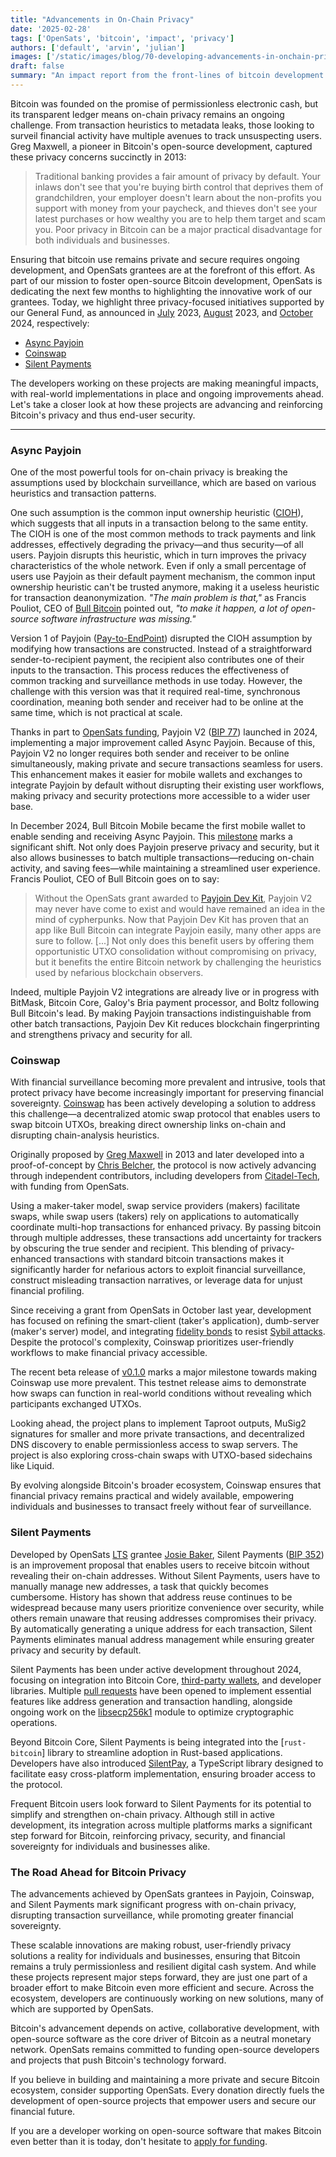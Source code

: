 ```yaml
---
title: "Advancements in On-Chain Privacy"
date: '2025-02-28'
tags: ['OpenSats', 'bitcoin', 'impact', 'privacy']
authors: ['default', 'arvin', 'julian']
images: ['/static/images/blog/70-developing-advancements-in-onchain-privacy.jpg']
draft: false
summary: "An impact report from the front-lines of bitcoin development."
---
```


Bitcoin was founded on the promise of permissionless electronic cash, but its
transparent ledger means on-chain privacy remains an ongoing challenge. From
transaction heuristics to metadata leaks, those looking to surveil financial
activity have multiple avenues to track unsuspecting users. Greg Maxwell, a
pioneer in Bitcoin's open-source development, captured these privacy concerns
succinctly in 2013:

>Traditional banking provides a fair amount of privacy by default. Your inlaws
>don't see that you're buying birth control that deprives them of grandchildren,
>your employer doesn't learn about the non-profits you support with money from
>your paycheck, and thieves don't see your latest purchases or how wealthy you
>are to help them target and scam you. Poor privacy in Bitcoin can be a major
>practical disadvantage for both individuals and businesses.

Ensuring that bitcoin use remains private and secure requires ongoing
development, and OpenSats grantees are at the forefront of this effort. As part
of our mission to foster open-source Bitcoin development, OpenSats is dedicating
the next few months to highlighting the innovative work of our grantees. Today,
we highlight three privacy-focused initiatives supported by our General Fund, as
announced in [July](/blog/bitcoin-grants-july-2023#payjoin-dev-kit) 2023,
[August](/blog/josi-baker-receives-opensats-lts-grant) 2023, and
[October](/blog/8th-wave-of-bitcoin-grants#citadel-tech) 2024, respectively:

- [Async Payjoin](#async-payjoin)
- [Coinswap](#coinswap)
- [Silent Payments](#silent-payments)

The developers working on these projects are making meaningful impacts, with
real-world implementations in place and ongoing improvements ahead. Let's take a
closer look at how these projects are advancing and reinforcing Bitcoin's
privacy and thus end-user security.

---

### Async Payjoin

One of the most powerful tools for on-chain privacy is breaking the assumptions
used by blockchain surveillance, which are based on various heuristics and
transaction patterns.

One such assumption is the common input ownership heuristic
([CIOH](https://en.bitcoin.it/wiki/Common-input-ownership_heuristic)), which
suggests that all inputs in a transaction belong to the same entity. The CIOH is
one of the most common methods to track payments and link addresses, effectively
degrading the privacy—and thus security—of all users. Payjoin disrupts this
heuristic, which in turn improves the privacy characteristics of the whole
network. Even if only a small percentage of users use Payjoin as their default
payment mechanism, the common input ownership heuristic can't be trusted
anymore, making it a useless heuristic for transaction deanonymization. *"The
main problem is that,"* as Francis Pouliot, CEO of [Bull
Bitcoin](https://www.bullbitcoin.com/) pointed out, *"to make it happen, a lot of
open-source software infrastructure was missing."*

Version 1 of Payjoin ([Pay-to-EndPoint](https://en.bitcoin.it/wiki/PayJoin))
disrupted the CIOH assumption by modifying how transactions are constructed.
Instead of a straightforward sender-to-recipient payment, the recipient also
contributes one of their inputs to the transaction. This process reduces the
effectiveness of common tracking and surveillance methods in use today. However,
the challenge with this version was that it required real-time, synchronous coordination,
meaning both sender and receiver had to be online at the same time, which is not
practical at scale.

Thanks in part to [OpenSats
funding](/blog/bitcoin-grants-july-2023#payjoin-dev-kit), Payjoin V2 ([BIP
77](https://github.com/bitcoin/bips/pull/1483)) launched in 2024, implementing a
major improvement called Async Payjoin. Because of this, Payjoin V2 no
longer requires both sender and receiver to be online simultaneously, making
private and secure transactions seamless for users. This enhancement makes it
easier for mobile wallets and exchanges to integrate Payjoin by default without disrupting
their existing user workflows, making privacy and security protections more
accessible to a wider user base.

In December 2024, Bull Bitcoin Mobile became the first mobile wallet to enable
sending and receiving Async Payjoin. This
[milestone](https://www.bullbitcoin.com/blog/bull-bitcoin-wallet-payjoin) marks
a significant shift. Not only does Payjoin preserve privacy and security, but it
also allows businesses to batch multiple transactions—reducing on-chain
activity, and saving fees—while maintaining a streamlined user experience.
Francis Pouliot, CEO of Bull Bitcoin goes on to say:

>Without the OpenSats grant awarded to [Payjoin Dev
>Kit](https://github.com/payjoin), Payjoin V2 may never have come to exist and
>would have remained an idea in the mind of cypherpunks. Now that Payjoin Dev
>Kit has proven that an app like Bull Bitcoin can integrate Payjoin easily, many
>other apps are sure to follow. [...] Not only does this benefit users by
>offering them opportunistic UTXO consolidation without compromising on privacy,
>but it benefits the entire Bitcoin network by challenging the heuristics used
>by nefarious blockchain observers.

Indeed, multiple Payjoin V2 integrations are already live or in progress with
BitMask, Bitcoin Core, Galoy's Bria payment processor, and Boltz following Bull
Bitcoin's lead. By making Payjoin transactions indistinguishable from other
batch transactions, Payjoin Dev Kit reduces blockchain fingerprinting and
strengthens privacy and security for all.

### Coinswap

With financial surveillance becoming more prevalent and intrusive, tools that
protect privacy have become increasingly important for preserving financial
sovereignty. [Coinswap] has been actively developing a solution to address this
challenge—a decentralized atomic swap protocol that enables users to swap
bitcoin UTXOs, breaking direct ownership links on-chain and disrupting
chain-analysis heuristics.

Originally proposed by [Greg
Maxwell](https://bitcointalk.org/index.php?topic=321228.0) in 2013 and later
developed into a proof-of-concept by [Chris Belcher], the protocol is now
actively advancing through independent contributors, including developers from
[Citadel-Tech](https://github.com/citadel-tech), with funding from OpenSats.

Using a maker-taker model, swap service providers (makers) facilitate swaps,
while swap users (takers) rely on applications to automatically coordinate
multi-hop transactions for enhanced privacy. By passing bitcoin through multiple
addresses, these transactions add uncertainty for trackers by obscuring the true
sender and recipient. This blending of privacy-enhanced transactions with
standard bitcoin transactions makes it significantly harder for nefarious actors
to exploit financial surveillance, construct misleading transaction narratives,
or leverage data for unjust financial profiling.

Since receiving a grant from OpenSats in October last year, development has
focused on refining the smart-client (taker's application), dumb-server (maker's
server) model, and integrating [fidelity
bonds](https://jamdocs.org/glossary/#fidelity-bond) to resist [Sybil
attacks](https://en.wikipedia.org/wiki/Sybil_attack). Despite the protocol's
complexity, Coinswap prioritizes user-friendly workflows to make financial
privacy accessible.

The recent beta release of
[v0.1.0](https://github.com/citadel-tech/coinswap/milestone/1) marks a major
milestone towards making Coinswap use more prevalent. This testnet release aims
to demonstrate how swaps can function in real-world conditions without revealing
which participants exchanged UTXOs.

Looking ahead, the project plans to implement Taproot outputs, MuSig2 signatures
for smaller and more private transactions, and decentralized DNS discovery to
enable permissionless access to swap servers. The project is also exploring
cross-chain swaps with UTXO-based sidechains like Liquid.

By evolving alongside Bitcoin's broader ecosystem, Coinswap ensures that
financial privacy remains practical and widely available, empowering individuals
and businesses to transact freely without fear of surveillance.

### Silent Payments

Developed by OpenSats
[LTS](/blog/announcing-lts-grant-program-to-support-bitcoin-core-contributors)
grantee [Josie Baker](/blog/josi-baker-receives-opensats-lts-grant), Silent
Payments ([BIP
352](https://github.com/bitcoin/bips/blob/master/bip-0352.mediawiki)) is an
improvement proposal that enables users to receive bitcoin without revealing
their on-chain addresses. Without Silent Payments, users have to manually manage
new addresses, a task that quickly becomes cumbersome. History has shown that
address reuse continues to be widespread because many users prioritize
convenience over security, while others remain unaware that reusing addresses
compromises their privacy. By automatically generating a unique address for each
transaction, Silent Payments eliminates manual address management while ensuring
greater privacy and security by default.

Silent Payments has been under active development throughout 2024, focusing on
integration into Bitcoin Core, [third-party
wallets](https://silentpayments.xyz/docs/wallets/), and developer libraries.
Multiple [pull requests](https://github.com/bitcoin/bitcoin/issues/28536) have
been opened to implement essential features like address generation and
transaction handling, alongside ongoing work on the [libsecp256k1] module to
optimize cryptographic operations.

Beyond Bitcoin Core, Silent Payments is being integrated into the [`rust-bitcoin`]
library to streamline adoption in Rust-based applications. Developers have also
introduced [SilentPay], a TypeScript library designed to facilitate easy
cross-platform implementation, ensuring broader access to the protocol.

Frequent Bitcoin users look forward to Silent Payments for its potential to
simplify and strengthen on-chain privacy. Although still in active development,
its integration across multiple platforms marks a significant step forward for
Bitcoin, reinforcing privacy, security, and financial sovereignty for
individuals and businesses alike.

### The Road Ahead for Bitcoin Privacy

The advancements achieved by OpenSats grantees in Payjoin, Coinswap, and Silent
Payments mark significant progress with on-chain privacy, disrupting transaction
surveillance, while promoting greater financial sovereignty.

These scalable innovations are making robust, user-friendly privacy solutions a
reality for individuals and businesses, ensuring that Bitcoin remains a truly
permissionless and resilient digital cash system. And while these projects
represent major steps forward, they are just one part of a broader effort to
make Bitcoin even more efficient and secure. Across the ecosystem, developers are
continuously working on new solutions, many of which are supported by OpenSats.

Bitcoin's advancement depends on active, collaborative development, with
open-source software as the core driver of Bitcoin as a neutral monetary
network. OpenSats remains committed to funding open-source developers and
projects that push Bitcoin's technology forward.

If you believe in building and maintaining a more private and secure Bitcoin
ecosystem, consider supporting OpenSats. Every donation directly fuels the
development of open-source projects that empower users and secure our financial
future.

<center>
    <DonateRecurringButton/>
</center>

If you are a developer working on open-source software that makes Bitcoin even
better than it is today, don't hesitate to [apply for funding](/apply).

[Coinswap]: https://github.com/citadel-tech/Coinswap-Protocol-Specification/blob/main/v1/0_introduction.md#introduction
[Chris Belcher]: https://gist.github.com/chris-belcher/9144bd57a91c194e332fb5ca371d0964
[libsecp256k1]: https://github.com/bitcoin-core/secp256k1?tab=readme-ov-file#libsecp256k1
[Rust-Bitcoin]: https://github.com/rust-bitcoin/rust-bitcoin?tab=readme-ov-file#rust-bitcoin
[SilentPay]: https://github.com/Bitshala-Incubator/silent-pay?tab=readme-ov-file#silentpay---a-wallet-library-for-silent-payments

